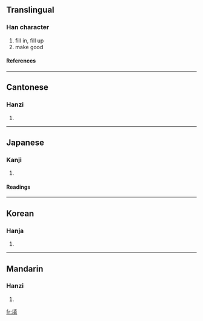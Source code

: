 {{see|塡}}

==Translingual==
===Han character===
{{Han char|rn=32|rad=土|as=10|sn=13|four=4118<sub>1</sub>|canj=土十月金 (GJBC)|ids=⿰[[土]][[真]]}}
# fill in, fill up
# make good
====References====
{{Han ref|kx=0236.341|hdz=10470.100|uh=586B|ud=22635|bh=B6F1|bd=46833}}
----

==Cantonese==
===Hanzi===
{{yue-hanzi|jyut=|y=tin4}}
# {{defn|Cantonese}}
----
==Japanese==
===Kanji===
{{ja-kanji|grade=|rs=土10}}
# {{defn|Japanese}} 
====Readings====
{{ja-readings|on=[[てん]] (ten), [[ちん]] (chin)|kun=[[ふさぐ]] (fusagu), [[うずめる]] (uzumeru)}}
----
==Korean==
===Hanja===
{{ko-hanja|hangeul=[[전]], [[진]]|rv=jeon, jin|mr=chŏn, chin}}
# {{defn|Korean}}
----
==Mandarin==
===Hanzi===
{{cmn-hanzi|pin=[[chǎng]] ([[chang3]]), [[tián]] ([[tian2]])|wg=ch'ang<sup>3</sup>, t'ien<sup>2</sup>}}
# {{defn|Mandarin}}

[[fr:填]]